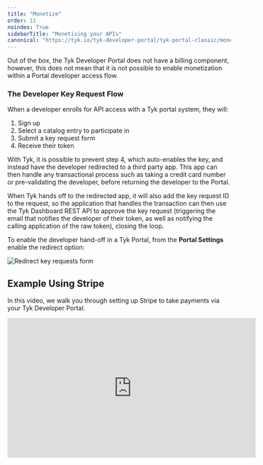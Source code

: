 ```yaml
---
title: "Monetize"
order: 11
noindex: True
sidebarTitle: "Monetising your APIs"
canonical: "https://tyk.io/tyk-developer-portal/tyk-portal-classic/monetise"
---
```



<LegacyClassicPortalApi/>

Out of the box, the Tyk Developer Portal does not have a billing component, however, this does not mean that it is not possible to enable monetization within a Portal developer access flow.

### The Developer Key Request Flow

When a developer enrolls for API access with a Tyk portal system, they will:

1.  Sign up
2.  Select a catalog entry to participate in
3.  Submit a key request form
4.  Receive their token

With Tyk, it is possible to prevent step 4, which auto-enables the key, and instead have the developer redirected to a third party app. This app can then handle any transactional process such as taking a credit card number or pre-validating the developer, before returning the developer to the Portal.

When Tyk hands off to the redirected app, it will also add the key request ID to the request, so the application that handles the transaction can then use the Tyk Dashboard REST API to approve the key request (triggering the email that notifies the developer of their token, as well as notifying the calling application of the raw token), closing the loop.

To enable the developer hand-off in a Tyk Portal, from the **Portal Settings**  enable the redirect option:

<img src="/img/dashboard/portal-management/portal_redirect_2.5.png" alt="Redirect key requests form" />

## Example Using Stripe

In this video, we walk you through setting up Stripe to take payments via your Tyk Developer Portal.

<iframe width="560" height="315" src="https://www.youtube.com/embed/k5b3FURaULk" frameborder="0" allow="accelerometer; autoplay; clipboard-write; encrypted-media; gyroscope; picture-in-picture" allowfullscreen></iframe>